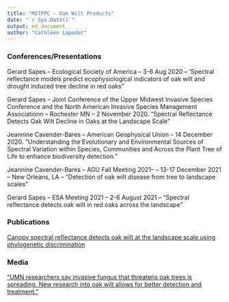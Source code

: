 ---
title: "MITPPC - Oak Wilt Products"
date: "`r Sys.Date()`"
output: md_document
author: "Cathleen Lapadat"
---

### Conferences/Presentations  

Gerard Sapes -- Ecological Society of America -- 3-6 Aug 2020 -- 'Spectral reflectance models predict ecophysiological indicators of oak wilt and drought induced tree decline in red oaks"  
 
Gerard Sapes -- Joint Conference of the Upper Midwest Invasive Species Conference and the North American Invasive Species Management Associationn -- Rochester MN -- 2 November 2020. “Spectral Reflectance Detects Oak Wilt Decline in Oaks at the Landscape Scale”  

Jeannine Cavender-Bares -- American Geophysical Union -- 14 December 2020. “Understanding the Evolutionary and Environmental Sources of Spectral Variation within Species, Communities and Across the Plant Tree of Life to enhance biodiversity detection.”  

Jeannine Cavender-Bares -- AGU Fall Meeting 2021-- -- 13-17 December 2021 -- New Orleans, LA -- "Detection of oak wilt disease from tree to landscape scales"  

Gerard Sapes -- ESA Meeting 2021 -- 2-6 August 2021 -- "Spectral reflectance detects oak wilt in red oaks across the landscape"   

### Publications

[Canopy spectral reflectance detects oak wilt at the landscape scale using phylogenetic discrimination]()

### Media

["UMN researchers say invasive fungus that threatens oak trees is spreading. New research into oak wilt allows for better detection and treatment."](https://mndaily.com/262507/news/tree-d-lightly-umn-researchers-say-invasive-fungus-threatens-oak-trees-is-spreading/)